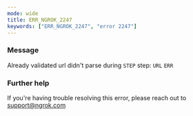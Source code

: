 ```yaml
---
mode: wide
title: ERR_NGROK_2247
keywords: ["ERR_NGROK_2247", "error 2247"]
---
```



### Message

Already validated url didn't parse during `STEP` step: `URL` `ERR`

<ErrorDetails />

### Further help

If you're having trouble resolving this error, please reach out to [support@ngrok.com](mailto:support@ngrok.com?subject=Help%20with%20ERR_NGROK_2247)
